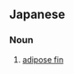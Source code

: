 ==Japanese==
{{ja-kanjitab|あぶら|ひれ|k2=びれ|r=y|yomi=k}}

===Noun===
{{ja-noun|あぶらびれ}}

# {{lb|ja|ichthyology|sort=あぶらびれ}} [[adipose fin]]
